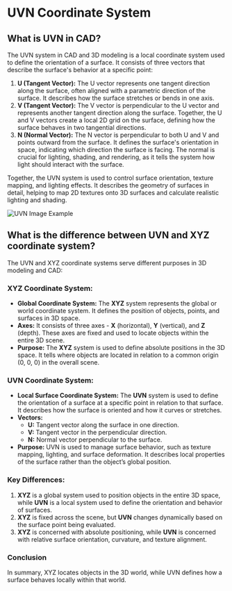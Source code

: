 # UVN Coordinate System

## What is UVN in CAD?

The UVN system in CAD and 3D modeling is a local coordinate system used to define the orientation of a surface. It consists of three vectors that describe the surface's behavior at a specific point:

1. **U (Tangent Vector):** The U vector represents one tangent direction along the surface, often aligned with a parametric direction of the surface. It describes how the surface stretches or bends in one axis.
2. **V (Tangent Vector):** The V vector is perpendicular to the U vector and represents another tangent direction along the surface. Together, the U and V vectors create a local 2D grid on the surface, defining how the surface behaves in two tangential directions.
3. **N (Normal Vector):** The N vector is perpendicular to both U and V and points outward from the surface. It defines the surface's orientation in space, indicating which direction the surface is facing. The normal is crucial for lighting, shading, and rendering, as it tells the system how light should interact with the surface.

Together, the UVN system is used to control surface orientation, texture mapping, and lighting effects. It describes the geometry of surfaces in detail, helping to map 2D textures onto 3D surfaces and calculate realistic lighting and shading.

![UVN Image Example](/img/uvn.png)

## What is the difference between UVN and XYZ coordinate system? 

The UVN and XYZ coordinate systems serve different purposes in 3D modeling and CAD:

### XYZ Coordinate System:

- **Global Coordinate System:** The **XYZ** system represents the global or world coordinate system. It defines the position of objects, points, and surfaces in 3D space.
- **Axes:** It consists of three axes - **X** (horizontal), **Y** (vertical), and **Z** (depth). These axes are fixed and used to locate objects within the entire 3D scene.
- **Purpose:** The **XYZ** system is used to define absolute positions in the 3D space. It tells where objects are located in relation to a common origin (0, 0, 0) in the overall scene.

### UVN Coordinate System:

- **Local Surface Coordinate System:** The **UVN** system is used to define the orientation of a surface at a specific point in relation to that surface. It describes how the surface is oriented and how it curves or stretches.
- **Vectors:**
    - **U:** Tangent vector along the surface in one direction.
    - **V:** Tangent vector in the perpendicular direction.
    - **N:** Normal vector perpendicular to the surface.
- **Purpose:** UVN is used to manage surface behavior, such as texture mapping, lighting, and surface deformation. It describes local properties of the surface rather than the object’s global position.

### Key Differences:

1. **XYZ** is a global system used to position objects in the entire 3D space, while **UVN** is a local system used to define the orientation and behavior of surfaces.
2. **XYZ** is fixed across the scene, but **UVN** changes dynamically based on the surface point being evaluated.
3. **XYZ** is concerned with absolute positioning, while **UVN** is concerned with relative surface orientation, curvature, and texture alignment.

### Conclusion 

In summary, XYZ locates objects in the 3D world, while UVN defines how a surface behaves locally within that world.

